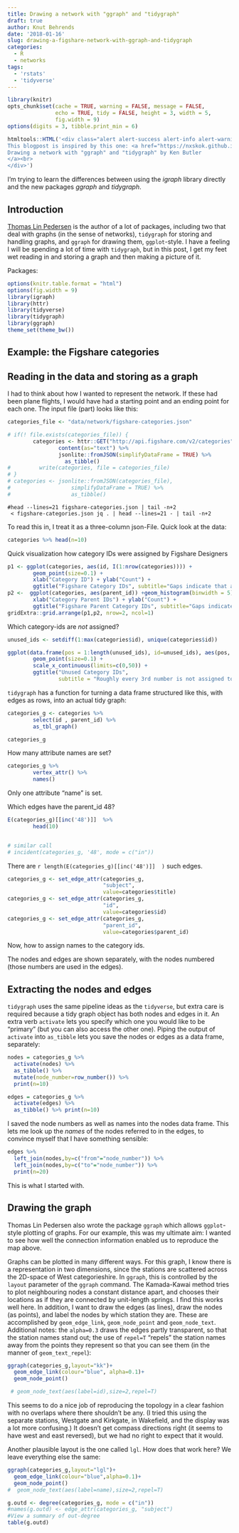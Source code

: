 ```yaml
---
title: Drawing a network with "ggraph" and "tidygraph"
draft: true
author: Knut Behrends
date: '2018-01-16'
slug: drawing-a-figshare-network-with-ggraph-and-tidygraph
categories:
  - R
  - networks
tags:
  - 'rstats'
  - 'tidyverse'
---
```


```r
library(knitr)
opts_chunk$set(cache = TRUE, warning = FALSE, message = FALSE, 
               echo = TRUE, tidy = FALSE, height = 3, width = 5,
               fig.width = 9)
options(digits = 3, tibble.print_min = 6)

```

```r
htmltools::HTML('<div class="alert alert-success alert-info alert-warning alert-danger"><b>NOTE</b>
This blogpost is inspired by this one: <a href="https://nxskok.github.io/blog/2017/12/30/drawing-a-network-with-ggraph-and-tidygraph/">
Drawing a network with "ggraph" and "tidygraph" by Ken Butler
</a><br>
</div>')
```

I'm trying to learn the differences between using the *igraph* library directly and the new packages *ggraph* and *tidygraph*.


## Introduction



[Thomas Lin Pedersen](https://github.com/thomasp85) is the author of a
lot of packages, including two that deal with graphs (in the sense of
networks), `tidygraph` for storing and handling graphs, and `ggraph` for
drawing them, `ggplot`-style. I have a feeling I will be spending a lot
of time with `tidygraph`, but in this post, I get my feet wet reading in
and storing a graph and then making a picture of it.

Packages:

```r
options(knitr.table.format = "html") 
options(fig.width = 9) 
library(igraph)
library(httr)
library(tidyverse)
library(tidygraph)
library(ggraph)
theme_set(theme_bw())
```


## Example: the Figshare categories


## Reading in the data and storing as a graph

I had to think about how I wanted to represent the network. If these had
been plane flights, I would have had a starting point and an ending
point for each one. The input file (part) looks like this:


```r

categories_file <- "data/network/figshare-categories.json"

# if(! file.exists(categories_file)) {
        categories <- httr::GET("http://api.figshare.com/v2/categories") %>%
                content(as="text") %>%
                jsonlite::fromJSON(simplifyDataFrame = TRUE) %>% 
                  as_tibble() 
#         write(categories, file = categories_file)
# } 
# categories <- jsonlite::fromJSON(categories_file), 
#                   simplifyDataFrame = TRUE) %>% 
#                   as_tibble()

```



```
#head --lines=21 figshare-categories.json | tail -n+2
 < figshare-categories.json jq . | head --lines=21 - | tail -n+2
```


To read this in, I treat it as a three-column json-File. 
Quick look at the data:

```r
categories %>% head(n=10)
```

Quick visualization how category IDs were assigned by Figshare Designers

```r
p1 <- ggplot(categories, aes(id, I(1:nrow(categories)))) +
        geom_point(size=0.1) +
        xlab("Category ID") + ylab("Count") +
        ggtitle("Figshare Category IDs", subtitle="Gaps indicate that a few category-IDs have been deleted or renamed")
p2 <-  ggplot(categories, aes(parent_id)) +geom_histogram(binwidth = 5) +
        xlab("Category Parent IDs") + ylab("Count") +
        ggtitle("Figshare Parent Category IDs", subtitle="Gaps indicate that parent-category-IDs have small values or few distinct values > 1000")
gridExtra::grid.arrange(p1,p2, nrow=2, ncol=1)

```

Which category-ids are *not* assigned?

```r
unused_ids <- setdiff(1:max(categories$id), unique(categories$id))

ggplot(data.frame(pos = 1:length(unused_ids), id=unused_ids), aes(pos, id)) +
        geom_point(size=0.1) +
        scale_x_continuous(limits=c(0,50)) +
        ggtitle("Unused Category IDs", 
                subtitle = "Roughly every 3rd number is not assigned to a category IDs")
```



`tidygraph` has a function for turning a data frame structured like
this, with edges as rows, into an actual tidy graph:

```r

categories_g <- categories %>%
        select(id , parent_id) %>% 
        as_tbl_graph()

categories_g

```

How many attribute names are set?

```r
categories_g %>%
        vertex_attr() %>% 
        names()
```

Only one attribute "name" is set.

Which edges have the parent_id 48?

```r

E(categories_g)[[inc('48')]]  %>%
        head(10)


# similar call
# incident(categories_g, '48', mode = c("in"))
```

There are `r length(E(categories_g)[[inc('48')]]  )` such edges.


```r

categories_g <- set_edge_attr(categories_g,
                              "subject",
                              value=categories$title)
categories_g <- set_edge_attr(categories_g,
                              "id",
                              value=categories$id)
categories_g <- set_edge_attr(categories_g,
                              "parent_id",
                              value=categories$parent_id)
```

Now, how to assign names to the category ids.

The nodes and edges are shown separately, with the nodes numbered (those
numbers are used in the edges).

## Extracting the nodes and edges

`tidygraph` uses the same pipeline ideas as the `tidyverse`, but extra
care is required because a tidy graph object has both nodes and edges in
it. An extra verb `activate` lets you specify which one you would like
to be "primary" (but you can also access the other one). Piping the
output of `activate` into `as_tibble` lets you save the nodes or edges
as a data frame, separately:

```r

nodes = categories_g %>%
  activate(nodes) %>%
  as_tibble() %>%
  mutate(node_number=row_number()) %>%
  print(n=10)
```

```r
edges = categories_g %>%
  activate(edges) %>%
  as_tibble() %>% print(n=10)
```

I saved the node numbers as well as names into the nodes data frame.
This lets me look up the *names* of the nodes referred to in the edges,
to convince myself that I have something sensible:

```r
edges %>%
  left_join(nodes,by=c("from"="node_number")) %>%
  left_join(nodes,by=c("to"="node_number")) %>%
  print(n=20)
```

This is what I started with.

## Drawing the graph


Thomas Lin Pedersen also wrote the package `ggraph` which allows
`ggplot`-style plotting of graphs. For our example, this was my ultimate
aim: I wanted to see how well the connection information enabled us to
reproduce the map above.

Graphs can be plotted in many different ways. For this graph, I know
there is a representation in two dimensions, since the stations are
scattered across the 2D-space of West categorieshire. In `ggraph`, this
is controlled by the `layout` parameter of the `ggraph` command.  The
Kamada-Kawai method tries to plot neighbouring nodes a constant distance
apart, and chooses their locations as if they are connected by
unit-length springs. I find this works well here. In addition, I want to
draw the edges (as lines), draw the nodes (as points), and label the
nodes by which station they are. These are accomplished by
`geom_edge_link`, `geom_node_point` and `geom_node_text`. Additional
notes: the `alpha=0.3` draws the edges partly transparent, so that the
station names stand out; the use of `repel=T` "repels" the station names
away from the points they represent so that you can see them (in the
manner of `geom_text_repel`):

```r
ggraph(categories_g,layout="kk")+
  geom_edge_link(colour="blue", alpha=0.1)+
  geom_node_point()

 # geom_node_text(aes(label=id),size=2,repel=T)
```

This seems to do a nice job of reproducing the topology in a clear
fashion with no overlaps where there shouldn't be any. (I tried this
using the separate stations, Westgate and Kirkgate, in Wakefield, and
the display was a lot more confusing.) It doesn't get compass directions
right (it seems to have west and east reversed), but we had no right to
expect that it would.

Another plausible layout is the one called `lgl`. How does that work
here? We leave everything else the same:

```r
ggraph(categories_g,layout="lgl")+
  geom_edge_link(colour="blue",alpha=0.1)+
  geom_node_point()
#  geom_node_text(aes(label=name),size=2,repel=T)
```


```r
g.outd <- degree(categories_g, mode = c("in"))
#names(g.outd) <- edge_attr(categories_g, "subject")
#View a summary of out-degree
table(g.outd)
```

